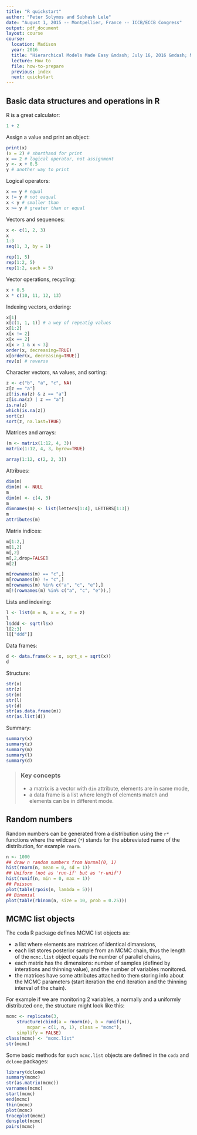 ```yaml
---
title: "R quickstart"
author: "Peter Solymos and Subhash Lele"
date: "August 1, 2015 -- Montpellier, France -- ICCB/ECCB Congress"
output: pdf_document
layout: course
course:
  location: Madison
  year: 2016
  title: "Hierarchical Models Made Easy &mdash; July 16, 2016 &mdash; Madison, WI &mdash; NACCB Congress"
  lecture: How to
  file: how-to-prepare
  previous: index
  next: quickstart
---
```


## Basic data structures and operations in R

R is a great calculator:

```r
1 + 2
```

Assign a value and print an object:

```r
print(x)
(x = 2) # shorthand for print
x == 2 # logical operator, not assignment
y <- x + 0.5
y # another way to print
```

Logical operators:

```r
x == y # equal
x != y # not eaqual
x < y # smaller than
x >= y # greater than or equal
```

Vectors and sequences:

```r
x <- c(1, 2, 3)
x
1:3
seq(1, 3, by = 1)

rep(1, 5)
rep(1:2, 5)
rep(1:2, each = 5)
```

Vector operations, recycling:

```r
x + 0.5
x * c(10, 11, 12, 13)
```

Indexing vectors, ordering:

```r
x[1]
x[c(1, 1, 1)] # a wey of repeatig values
x[1:2]
x[x != 2]
x[x == 2]
x[x > 1 & x < 3]
order(x, decreasing=TRUE)
x[order(x, decreasing=TRUE)]
rev(x) # reverse
```

Character vectors, `NA` values, and sorting:

```r
z <- c("b", "a", "c", NA)
z[z == "a"]
z[!is.na(z) & z == "a"]
z[is.na(z) | z == "a"]
is.na(z)
which(is.na(z))
sort(z)
sort(z, na.last=TRUE)
```

Matrices and arrays:

```r
(m <- matrix(1:12, 4, 3))
matrix(1:12, 4, 3, byrow=TRUE)

array(1:12, c(2, 2, 3))
```

Attribues:

```r
dim(m)
dim(m) <- NULL
m
dim(m) <- c(4, 3)
m
dimnames(m) <- list(letters[1:4], LETTERS[1:3])
m
attributes(m)
```

Matrix indices:

```r
m[1:2,]
m[1,2]
m[,2]
m[,2,drop=FALSE]
m[2]

m[rownames(m) == "c",]
m[rownames(m) != "c",]
m[rownames(m) %in% c("a", "c", "e"),]
m[!(rownames(m) %in% c("a", "c", "e")),]
```

Lists and indexing:

```r
l <- list(m = m, x = x, z = z)
l
l$ddd <- sqrt(l$x)
l[2:3]
l[["ddd"]]
```

Data frames:

```r
d <- data.frame(x = x, sqrt_x = sqrt(x))
d
```

Structure:

```r
str(x)
str(z)
str(m)
str(l)
str(d)
str(as.data.frame(m))
str(as.list(d))
```

Summary:

```r
summary(x)
summary(z)
summary(m)
summary(l)
summary(d)
```

> ### Key concepts
> 
> * a matrix is a vector with `dim` attribute, elements are in same mode,
> * a data frame is a list where length of elements match and elements can be in different mode.

## Random numbers

Random numbers can be generated from a distribution using the
`r*` functions where the wildcard (`*`) stands for
the abbreviated name of the distribution, for example
`rnorm`.

```r
n <- 1000
## draw n random numbers from Normal(0, 1)
hist(rnorm(n, mean = 0, sd = 1))
## Uniform (not as 'run-if' but as 'r-unif')
hist(runif(n, min = 0, max = 1))
## Poisson
plot(table(rpois(n, lambda = 5)))
## Binomial
plot(table(rbinom(n, size = 10, prob = 0.25)))
```

## MCMC list objects

The coda R package defines MCMC list objects as:

* a list where elements are matrices of identical dimansions,
* each list stores posterior sample from an MCMC chain, thus the length of the `mcmc.list` object equals the number of parallel chains,
* each matrix has the dimensions: number of samples (defined by interations and thinning value), and the number of variables monitored.
* the matrices have some attributes attached to them storing info about the MCMC parameters (start iteration the end iteration and the thinning interval of the chain).

For example if we are monitoring 2 variables, a normally and a uniformly distributed one, the structure might look like this:

```r
mcmc <- replicate(3, 
    structure(cbind(a = rnorm(n), b = runif(n)),
        mcpar = c(1, n, 1), class = "mcmc"),
    simplify = FALSE)
class(mcmc) <- "mcmc.list"
str(mcmc)
```

Some basic methods for such `mcmc.list` objects are
defined in the `coda` and `dclone` packages:

```r
library(dclone)
summary(mcmc)
str(as.matrix(mcmc))
varnames(mcmc)
start(mcmc)
end(mcmc)
thin(mcmc)
plot(mcmc)
traceplot(mcmc)
densplot(mcmc)
pairs(mcmc)
```
